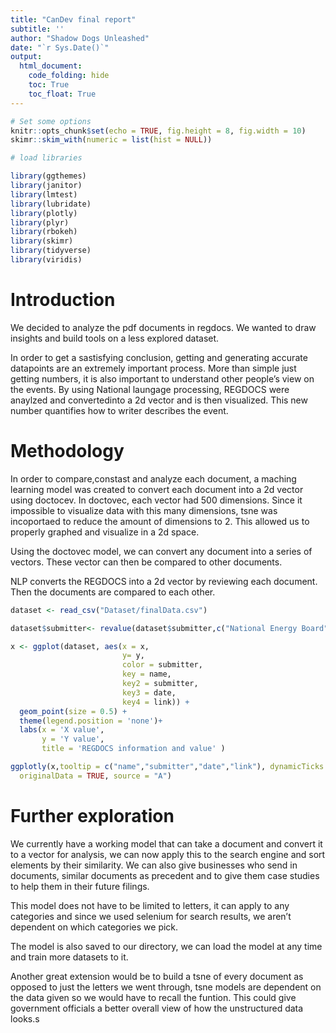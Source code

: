 ```yaml
---
title: "CanDev final report"
subtitle: ''
author: "Shadow Dogs Unleashed"
date: "`r Sys.Date()`"
output: 
  html_document:
    code_folding: hide
    toc: True
    toc_float: True
---
```


```r

# Set some options
knitr::opts_chunk$set(echo = TRUE, fig.height = 8, fig.width = 10)
skimr::skim_with(numeric = list(hist = NULL))

# load libraries

library(ggthemes)
library(janitor)
library(lmtest)
library(lubridate)
library(plotly)
library(plyr)
library(rbokeh)
library(skimr)
library(tidyverse)
library(viridis)


```

# Introduction
We decided to analyze the pdf documents in regdocs. We wanted to draw insights and build tools on a less explored dataset.


In order to get a sastisfying conclusion, getting and generating  accurate datapoints are an extremely important process. More than simple just getting numbers, it is also important to understand other people's view on the events. By using National laungage processing, REGDOCS were anaylzed and convertedinto a 2d vector and is then visualized. This new number quantifies how to writer describes the event. 

# Methodology

In order to compare,constast and analyze each document, a maching learning model was created to convert each document into a 2d vector using doctocev. In doctovec, each vector had 500 dimensions. Since it impossible to visualize data with this many dimensions, tsne was incoportaed to reduce the amount of dimensions to 2. This allowed us to properly graphed and visualize in a 2d space. 

Using the doctovec model, we can convert any document into a series of vectors. These vector can then be compared to other documents.

NLP converts the REGDOCS into a 2d vector by reviewing each document. Then the documents are compared to each other. 


```r
dataset <- read_csv("Dataset/finalData.csv") 

dataset$submitter<- revalue(dataset$submitter,c("National Energy Board" = "NEB"))

x <- ggplot(dataset, aes(x = x, 
                         y= y,
                         color = submitter,
                         key = name,
                         key2 = submitter,
                         key3 = date,
                         key4 = link)) + 
  geom_point(size = 0.5) +
  theme(legend.position = 'none')+
  labs(x = 'X value',
       y = 'Y value',
       title = 'REGDOCS information and value' )

ggplotly(x,tooltip = c("name","submitter","date","link"), dynamicTicks = TRUE, layerData = 1,
  originalData = TRUE, source = "A")


```
# Further exploration
We currently have a working model that can take a document and convert it to a vector for analysis, we can now apply this to the search engine and sort elements by their similarity. We can also give businesses who send in documents, similar documents as precedent and to give them case studies to help them in their future filings.

This model does not have to be limited to letters, it can apply to any categories and since we used selenium for search results, we aren't dependent on which categories we pick. 

The model is also saved to our directory, we can load the model at any time and train more datasets to it.

Another great extension would be to build a tsne of every document as opposed to just the letters we went through, tsne models are dependent on the data given so we would have to recall the funtion. This could give government officials a better overall view of how the unstructured data looks.s
